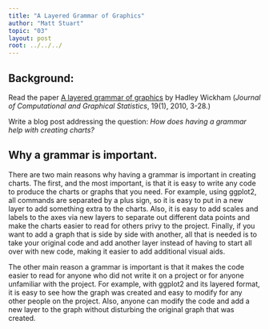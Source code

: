 ```yaml
---
title: "A Layered Grammar of Graphics"
author: "Matt Stuart"
topic: "03"
layout: post
root: ../../../
---
```


## Background:

Read the paper [A layered grammar of graphics](https://pdfs.semanticscholar.org/d779/6f85dabccd18673f382c100fc06f55e8b501.pdf) by Hadley Wickham (*Journal of Computational and Graphical Statistics*, 19(1), 2010, 3-28.)


Write a blog post addressing the question: *How does having a grammar help with creating charts?*

## Why a grammar is important.

There are two main reasons why having a grammar is important in creating charts.  The first, and the most important, is that it is easy to write any code to produce the charts or graphs that you need.  For example, using ggplot2, all commands are separated by a plus sign, so it is easy to put in a new layer to add something extra to the charts.  Also, it is easy to add scales and labels to the axes via new layers to separate out different data points and make the charts easier to read for others privy to the project.  Finally, if you want to add a graph that is side by side with another, all that is needed is to take your original code and add another layer instead of having to start all over with new code, making it easier to add additional visual aids.

The other main reason a grammar is important is that it makes the code easier to read for anyone who did not write it on a project or for anyone unfamiliar with the project.  For example, with ggplot2 and its layered format, it is easy to see how the graph was created and easy to modify for any other people on the project.  Also, anyone can modify the code and add a new layer to the graph without disturbing the original graph that was created.
